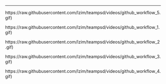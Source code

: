 ---




















https://raw.githubusercontent.com/lzim/teampsd/videos/github_workflow_5.gif)  







https://raw.githubusercontent.com/lzim/teampsd/videos/github_workflow_1.gif)  


https://raw.githubusercontent.com/lzim/teampsd/videos/github_workflow_2.gif)  



https://raw.githubusercontent.com/lzim/teampsd/videos/github_workflow_3.gif)  


https://raw.githubusercontent.com/lzim/teampsd/videos/github_workflow_4.gif)  
